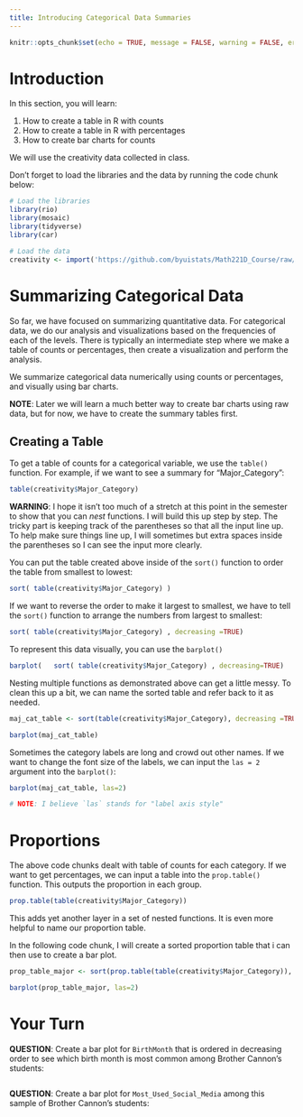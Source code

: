```yaml
---
title: Introducing Categorical Data Summaries 
---
```

```r
knitr::opts_chunk$set(echo = TRUE, message = FALSE, warning = FALSE, error = TRUE)
```

# Introduction

In this section, you will learn:

  1. How to create a table in R with counts
  2. How to create a table in R with percentages
  3. How to create bar charts for counts
  
We will use the creativity data collected in class.

Don't forget to load the libraries and the data by running the code chunk below: 


```r
# Load the libraries
library(rio)
library(mosaic)
library(tidyverse)
library(car)

# Load the data
creativity <- import('https://github.com/byuistats/Math221D_Course/raw/main/Data/creativity_scores.csv')


```


# Summarizing Categorical Data

So far, we have focused on summarizing quantitative data.  For categorical data, we do our analysis and visualizations based on the frequencies of each of the levels.  There is typically an intermediate step where we make a table of counts or percentages, then create a visualization and perform the analysis.  

We summarize categorical data numerically using counts or percentages, and visually using bar charts.  

__NOTE__:  Later we will learn a much better way to create bar charts using raw data, but for now, we have to create the summary tables first.  


## Creating a Table

To get a table of counts for a categorical variable, we use the `table()` function. For example, if we want to see a summary for "Major_Category":  


```r

table(creativity$Major_Category)

```

__WARNING__:  I hope it isn't too much of a stretch at this point in the semester to show that you can *nest* functions.  I will build this up step by step.  The tricky part is keeping track of the parentheses so that all the input line up.  To help make sure things line up, I will sometimes but extra spaces inside the parentheses so I can see the input more clearly.  

You can put the table created above inside of the `sort()` function to order the table from smallest to lowest:  

```r

sort( table(creativity$Major_Category) )

```

If we want to reverse the order to make it largest to smallest, we have to tell the `sort()` function to arrange the numbers from largest to smallest:  


```r

sort( table(creativity$Major_Category) , decreasing =TRUE)

```

To represent this data visually, you can use the `barplot()`

```r

barplot(   sort( table(creativity$Major_Category) , decreasing=TRUE)   )

```


Nesting multiple functions as demonstrated above can get a little messy.  To clean this up a bit, we can name the sorted table and refer back to it as needed.

```r
maj_cat_table <- sort(table(creativity$Major_Category), decreasing =TRUE)

barplot(maj_cat_table)

```

Sometimes the category labels are long and crowd out other names.  If we want to change the font size of the labels, we can input the `las = 2` argument into the `barplot()`:


```r

barplot(maj_cat_table, las=2)

# NOTE: I believe `las` stands for "label axis style"

```


# Proportions

The above code chunks dealt with table of counts for each category.  If we want to get percentages, we can input a table into the `prop.table()` function.  This outputs the proportion in each group.  

```r

prop.table(table(creativity$Major_Category))

```

This adds yet another layer in a set of nested functions.  It is even more helpful to name our proportion table.

In the following code chunk, I will create a sorted proportion table that i can then use to create a bar plot.  

```r

prop_table_major <- sort(prop.table(table(creativity$Major_Category)), decreasing = TRUE)

barplot(prop_table_major, las=2)

```



# Your Turn

__QUESTION__:  Create a bar plot for `BirthMonth` that is ordered in decreasing order to see which birth month is most common among Brother Cannon's students:

```r

```


__QUESTION__:  Create a bar plot for `Most_Used_Social_Media` among this sample of Brother Cannon's students:  

```r

```




